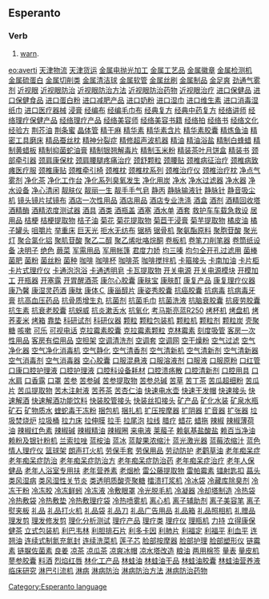 ==Esperanto==
===Verb===
# [[warn]].

[[eo:averti]]
[[Category:Esperanto language]]
{{Universala Vortaro}}
[http://wl.88118888.com 天津物流]
[http://hy.88118888.com 天津货运]
[http://www.999777888.com/jkcy007/001.htm 金属电抛光加工]
[http://www.999777888.com/jkcy007/002.htm 金属工艺品]
[http://www.999777888.com/jkcy007/003.htm 金属徽章]
[http://www.999777888.com/jkcy007/004.htm 金属检测机]
[http://www.999777888.com/jkcy007/005.htm 金属硫蛋白]
[http://www.999777888.com/jkcy007/006.htm 金属切削类]
[http://www.999777888.com/jkcy007/007.htm 金属清洁球]
[http://www.999777888.com/jkcy007/008.htm 金属软管]
[http://www.999777888.com/jkcy007/009.htm 金属丝刷]
[http://www.999777888.com/jkcy007/010.htm 金属制品]
[http://www.999777888.com/jkcy007/011.htm 金足爽]
[http://www.999777888.com/jkcy007/012.htm 劲通气雾剂]
[http://www.999777888.com/jkcy007/013.htm 近视眼]
[http://www.999777888.com/jkcy007/014.htm 近视眼防治]
[http://www.999777888.com/jkcy007/015.htm 近视眼防治方法]
[http://www.999777888.com/jkcy007/016.htm 近视眼防治药物]
[http://www.999777888.com/jkcy007/017.htm 近视眼治疗]
[http://www.999777888.com/jkcy007/018.htm 进口保健品]
[http://www.999777888.com/jkcy007/019.htm 进口保健食品]
[http://www.999777888.com/jkcy007/020.htm 进口蛋白粉]
[http://www.999777888.com/jkcy007/021.htm 进口减肥产品]
[http://www.999777888.com/jkcy007/022.htm 进口奶粉]
[http://www.999777888.com/jkcy007/023.htm 进口湿巾]
[http://www.999777888.com/jkcy007/024.htm 进口维生素]
[http://www.999777888.com/jkcy007/025.htm 进口消毒湿纸巾]
[http://www.999777888.com/jkcy007/026.htm 进口医疗器械]
[http://www.999777888.com/jkcy007/027.htm 浸膏]
[http://www.999777888.com/jkcy007/028.htm 经编布]
[http://www.999777888.com/jkcy007/029.htm 经编毛巾布]
[http://www.999777888.com/jkcy007/030.htm 经典复方]
[http://www.999777888.com/jkcy007/031.htm 经典中药复方]
[http://www.999777888.com/jkcy007/032.htm 经络讲师]
[http://www.999777888.com/jkcy007/033.htm 经络理疗保健产品]
[http://www.999777888.com/jkcy007/034.htm 经络理疗产品]
[http://www.999777888.com/jkcy007/035.htm 经络美容师]
[http://www.999777888.com/jkcy007/036.htm 经络美容书籍]
[http://www.999777888.com/jkcy007/037.htm 经络拍]
[http://www.999777888.com/jkcy007/038.htm 经络书]
[http://www.999777888.com/jkcy007/039.htm 经络文化]
[http://www.999777888.com/jkcy007/040.htm 经验方]
[http://www.999777888.com/jkcy007/041.htm 荆芥油]
[http://www.999777888.com/jkcy007/042.htm 荆条蜜]
[http://www.999777888.com/jkcy007/043.htm 晶体管]
[http://www.999777888.com/jkcy007/044.htm 精干麻]
[http://www.999777888.com/jkcy007/045.htm 精华素]
[http://www.999777888.com/jkcy007/046.htm 精华素含片]
[http://www.999777888.com/jkcy007/047.htm 精华素胶囊]
[http://www.999777888.com/jkcy007/048.htm 精炼鱼油]
[http://www.999777888.com/jkcy007/049.htm 精密工具磨床]
[http://www.999777888.com/jkcy007/050.htm 精品蚕丝枕]
[http://www.999777888.com/jkcy007/051.htm 精神分裂症]
[http://www.999777888.com/jkcy007/052.htm 精修超声波机器]
[http://www.999777888.com/jkcy007/053.htm 精油]
[http://www.999777888.com/jkcy007/054.htm 精油浴盐]
[http://www.999777888.com/jkcy007/055.htm 精制白蜂蜡]
[http://www.999777888.com/jkcy007/056.htm 精制黄蜡板]
[http://www.999777888.com/jkcy007/057.htm 精制抑菌蛇油膏]
[http://www.999777888.com/jkcy007/058.htm 精制银翘解毒片]
[http://www.999777888.com/jkcy007/059.htm 精制玉米粉]
[http://www.999777888.com/jkcy007/060.htm 精装茶叶月饼盒]
[http://www.999777888.com/jkcy007/061.htm 精装书]
[http://www.999777888.com/jkcy007/062.htm 颈部牵引器]
[http://www.999777888.com/jkcy007/063.htm 颈肩康保枕]
[http://www.999777888.com/jkcy007/064.htm 颈肩腰腿疼痛治疗]
[http://www.999777888.com/jkcy007/065.htm 颈舒颗粒]
[http://www.999777888.com/jkcy007/066.htm 颈腰贴]
[http://www.999777888.com/jkcy007/067.htm 颈椎病征治疗]
[http://www.999777888.com/jkcy007/068.htm 颈椎病致瘫医疗服]
[http://www.999777888.com/jkcy007/069.htm 颈椎康贴]
[http://www.999777888.com/jkcy007/070.htm 颈椎牵引椅]
[http://www.999777888.com/jkcy007/071.htm 颈椎枕]
[http://www.999777888.com/jkcy007/072.htm 颈椎枕系列]
[http://www.999777888.com/jkcy007/073.htm 颈椎治疗仪]
[http://www.999777888.com/jkcy007/074.htm 颈椎治疗枕]
[http://www.999777888.com/jkcy007/075.htm 净点气雾剂]
[http://www.999777888.com/jkcy007/076.htm 净化茶]
[http://www.999777888.com/jkcy007/077.htm 净化工作台]
[http://www.999777888.com/jkcy007/078.htm 净化系列臭氧发生]
[http://www.999777888.com/jkcy007/079.htm 净化用炭]
[http://www.999777888.com/jkcy007/080.htm 净水]
[http://www.999777888.com/jkcy007/081.htm 净水过滤器]
[http://www.999777888.com/jkcy007/082.htm 净水器]
[http://www.999777888.com/jkcy007/083.htm 净水设备]
[http://www.999777888.com/jkcy007/084.htm 净心清闲]
[http://www.999777888.com/jkcy007/085.htm 靓肤仪]
[http://www.999777888.com/jkcy007/086.htm 靓丽一生]
[http://www.999777888.com/jkcy007/087.htm 靓手手气皂]
[http://www.999777888.com/jkcy007/088.htm 静丙]
[http://www.999777888.com/jkcy007/089.htm 静脉输液针]
[http://www.999777888.com/jkcy007/090.htm 静脉针]
[http://www.999777888.com/jkcy007/091.htm 静音吸尘机]
[http://www.999777888.com/jkcy007/092.htm 镜头镜片拭镜布]
[http://www.999777888.com/jkcy007/093.htm 酒店一次性用品]
[http://www.999777888.com/jkcy007/094.htm 酒店用品]
[http://www.999777888.com/jkcy007/095.htm 酒店专业洗涤]
[http://www.999777888.com/jkcy007/096.htm 酒盒]
[http://www.999777888.com/jkcy007/097.htm 酒剂]
[http://www.999777888.com/jkcy007/098.htm 酒精回收塔]
[http://www.999777888.com/jkcy007/099.htm 酒精酶]
[http://www.999777888.com/jkcy007/100.htm 酒精浓度测试器]
[http://www.999777888.com/jkcy007/101.htm 酒具]
[http://www.999777888.com/jkcy007/102.htm 酒类]
[http://www.999777888.com/jkcy007/103.htm 酒瓶盖]
[http://www.999777888.com/jkcy007/104.htm 酒塞]
[http://www.999777888.com/jkcy007/105.htm 酒水单]
[http://www.999777888.com/jkcy007/106.htm 酒套]
[http://www.999777888.com/jkcy007/107.htm 救护车车载急救设]
[http://www.999777888.com/jkcy007/108.htm 居用品]
[http://www.999777888.com/jkcy007/109.htm 桔梗]
[http://www.999777888.com/jkcy007/110.htm 桔梗提取物]
[http://www.999777888.com/jkcy007/111.htm 桔子油]
[http://www.999777888.com/jkcy007/112.htm 菊花]
[http://www.999777888.com/jkcy007/113.htm 菊花提取物]
[http://www.999777888.com/jkcy007/114.htm 菊苣干浸膏]
[http://www.999777888.com/jkcy007/115.htm 菊芋提取物]
[http://www.999777888.com/jkcy007/116.htm 橘皮油]
[http://www.999777888.com/jkcy007/117.htm 橘子罐头]
[http://www.999777888.com/jkcy007/118.htm 咀嚼片]
[http://www.999777888.com/jkcy007/119.htm 举重床]
[http://www.999777888.com/jkcy007/120.htm 巨天光]
[http://www.999777888.com/jkcy007/121.htm 拒水无纺布]
[http://www.999777888.com/jkcy007/122.htm 锯柄]
[http://www.999777888.com/jkcy007/123.htm 锯骨机]
[http://www.999777888.com/jkcy007/124.htm 聚氨酯原料]
[http://www.999777888.com/jkcy007/125.htm 聚胞苷酸]
[http://www.999777888.com/jkcy007/126.htm 聚光灯]
[http://www.999777888.com/jkcy007/127.htm 聚合氯化铝]
[http://www.999777888.com/jkcy007/128.htm 聚肌苷酸]
[http://www.999777888.com/jkcy007/129.htm 聚乙二醇]
[http://www.999777888.com/jkcy007/130.htm 聚乙烯吡咯烷酮]
[http://www.999777888.com/jkcy007/131.htm 卷板机]
[http://www.999777888.com/jkcy007/132.htm 卷笔刀削笔器]
[http://www.999777888.com/jkcy007/133.htm 卷筒纸设备]
[http://www.999777888.com/jkcy007/134.htm 决明子]
[http://www.999777888.com/jkcy007/135.htm 绝色]
[http://www.999777888.com/jkcy007/136.htm 蕨菜]
[http://www.999777888.com/jkcy007/137.htm 军需用品]
[http://www.999777888.com/jkcy007/138.htm 军用帐篷]
[http://www.999777888.com/jkcy007/139.htm 君度力娇]
[http://www.999777888.com/jkcy007/140.htm 均三嗪]
[http://www.999777888.com/jkcy007/141.htm 均匀全开孔过滤用]
[http://www.999777888.com/jkcy007/142.htm 菌棒]
[http://www.999777888.com/jkcy007/143.htm 菌肥]
[http://www.999777888.com/jkcy007/144.htm 菌粉]
[http://www.999777888.com/jkcy007/145.htm 菌丝粉]
[http://www.999777888.com/jkcy007/146.htm 菌种]
[http://www.999777888.com/jkcy007/147.htm 咖啡]
[http://www.999777888.com/jkcy007/148.htm 咖啡杯]
[http://www.999777888.com/jkcy007/149.htm 咖啡茶]
[http://www.999777888.com/jkcy007/150.htm 咖啡搅拌机]
[http://www.999777888.com/jkcy007/151.htm 卡箍接头]
[http://www.999777888.com/jkcy007/152.htm 卡南加油]
[http://www.999777888.com/jkcy007/153.htm 卡片柜]
[http://www.999777888.com/jkcy007/154.htm 卡片式理疗仪]
[http://www.999777888.com/jkcy007/ā155.htm 卡通泡泡浴]
[http://www.999777888.com/jkcy007/156.htm 卡通透明皂]
[http://www.999777888.com/jkcy007/157.htm 卡瓦提取物]
[http://www.999777888.com/jkcy007/158.htm 开关电源]
[http://www.999777888.com/jkcy007/159.htm 开关电源模块]
[http://www.999777888.com/jkcy007/160.htm 开模加工]
[http://www.999777888.com/jkcy007/161.htm 开瓶器]
[http://www.999777888.com/jkcy007/162.htm 开塞露]
[http://www.999777888.com/jkcy007/163.htm 开胃醒酒茶]
[http://www.999777888.com/jkcy007/164.htm 康尔心胶囊]
[http://www.999777888.com/jkcy007/165.htm 康肤宝]
[http://www.999777888.com/jkcy007/166.htm 康肤酊]
[http://www.999777888.com/jkcy007/167.htm 康复产品]
[http://www.999777888.com/jkcy007/168.htm 康复理疗仪器]
[http://www.999777888.com/jkcy007/169.htm 康乃馨]
[http://www.999777888.com/jkcy007/170.htm 康湿灵药酒]
[http://www.999777888.com/jkcy007/171.htm 康肽]
[http://www.999777888.com/jkcy007/172.htm 康体Ｃ]
[http://www.999777888.com/jkcy007/173.htm 康甾醇片]
[http://www.999777888.com/jkcy007/174.htm 康姿秀胶囊]
[http://www.999777888.com/jkcy007/175.htm 抗癌胶囊]
[http://www.999777888.com/jkcy007/176.htm 抗病毒]
[http://www.999777888.com/jkcy007/177.htm 抗病毒牙膏]
[http://www.999777888.com/jkcy007/178.htm 抗高血压药品]
[http://www.999777888.com/jkcy007/179.htm 抗骨质增生丸]
[http://www.999777888.com/jkcy007/180.htm 抗菌剂]
[http://www.999777888.com/jkcy007/181.htm 抗菌毛巾]
[http://www.999777888.com/jkcy007/182.htm 抗菌洗液]
[http://www.999777888.com/jkcy007/183.htm 抗脑衰胶囊]
[http://www.999777888.com/jkcy007/184.htm 抗疲劳胶囊]
[http://www.999777888.com/jkcy007/185.htm 抗生素]
[http://www.999777888.com/jkcy007/186.htm 抗衰老胶囊]
[http://www.999777888.com/jkcy007/187.htm 抗蚜威]
[http://www.999777888.com/jkcy007/188.htm 抗炎漱舌水]
[http://www.999777888.com/jkcy007/189.htm 抗氧化]
[http://www.999777888.com/jkcy007/190.htm 考马斯亮蓝R250]
[http://www.999777888.com/jkcy007/191.htm 烤杯机]
[http://www.999777888.com/jkcy007/192.htm 烤盘机]
[http://www.999777888.com/jkcy007/193.htm 烤荞麦米]
[http://www.999777888.com/jkcy007/194.htm 烤箱]
[http://www.999777888.com/jkcy007/195.htm 靠垫]
[http://www.999777888.com/jkcy007/196.htm 科研试剂]
[http://www.999777888.com/jkcy007/197.htm 科研仪器]
[http://www.999777888.com/jkcy007/198.htm 颗粒]
[http://www.999777888.com/jkcy007/199.htm 颗粒包装机]
[http://www.999777888.com/jkcy007/200.htm 颗粒机]
[http://www.999777888.com/jkcy007/201.htm 颗粒剂]
[http://www.999777888.com/jkcy007/202.htm 颗粒炭]
[http://www.999777888.com/jkcy007/203.htm 壳聚糖]
[http://www.999777888.com/jkcy007/204.htm 咳嗽]
[http://www.999777888.com/jkcy007/205.htm 可乐]
[http://www.999777888.com/jkcy007/206.htm 可视电话]
[http://www.999777888.com/jkcy007/207.htm 克拉霉素胶囊]
[http://www.999777888.com/jkcy007/208.htm 克拉霉素颗粒]
[http://www.999777888.com/jkcy007/209.htm 克林霉素]
[http://www.999777888.com/jkcy007/210.htm 刻度吸管]
[http://www.999777888.com/jkcy007/211.htm 客房一次性用品]
[http://www.999777888.com/jkcy007/212.htm 客房有偿用品]
[http://www.999777888.com/jkcy007/213.htm 空担架]
[http://www.999777888.com/jkcy007/214.htm 空调清洗剂]
[http://www.999777888.com/jkcy007/215.htm 空调套]
[http://www.999777888.com/jkcy007/216.htm 空调网]
[http://www.999777888.com/jkcy007/217.htm 空干燥粉]
[http://www.999777888.com/jkcy007/218.htm 空气过滤]
[http://www.999777888.com/jkcy007/219.htm 空气净化器]
[http://www.999777888.com/jkcy007/220.htm 空气净化消毒机]
[http://www.999777888.com/jkcy007/221.htm 空气静化]
[http://www.999777888.com/jkcy007/222.htm 空气清香剂]
[http://www.999777888.com/jkcy007/223.htm 空气清新机]
[http://www.999777888.com/jkcy007/224.htm 空气清新剂]
[http://www.999777888.com/jkcy007/225.htm 空气清新器]
[http://www.999777888.com/jkcy007/226.htm 空气消毒剂]
[http://www.999777888.com/jkcy007/227.htm 空气消毒器]
[http://www.999777888.com/jkcy007/228.htm 空心胶囊]
[http://www.999777888.com/jkcy007/229.htm 口服混悬液]
[http://www.999777888.com/jkcy007/230.htm 口服溶液剂]
[http://www.999777888.com/jkcy007/231.htm 口服液]
[http://www.999777888.com/jkcy007/232.htm 口服原粉]
[http://www.999777888.com/jkcy007/233.htm 口红管]
[http://www.999777888.com/jkcy007/234.htm 口康口腔护理液]
[http://www.999777888.com/jkcy007/235.htm 口腔护理液]
[http://www.999777888.com/jkcy007/236.htm 口腔科设备耗材]
[http://www.999777888.com/jkcy007/237.htm 口腔溃疡散]
[http://www.999777888.com/jkcy007/238.htm 口腔清新剂]
[http://www.999777888.com/jkcy007/239.htm 口腔用具]
[http://www.999777888.com/jkcy007/240.htm 口水肩]
[http://www.999777888.com/jkcy007/241.htm 口香露]
[http://www.999777888.com/jkcy007/242.htm 口罩]
[http://www.999777888.com/jkcy007/243.htm 苦参]
[http://www.999777888.com/jkcy007/244.htm 苦参碱]
[http://www.999777888.com/jkcy007/245.htm 苦参提取物]
[http://www.999777888.com/jkcy007/246.htm 苦参总碱]
[http://www.999777888.com/jkcy007/247.htm 苦草]
[http://www.999777888.com/jkcy007/248.htm 苦丁茶]
[http://www.999777888.com/jkcy007/249.htm 苦瓜超细粉]
[http://www.999777888.com/jkcy007/250.htm 苦瓜片]
[http://www.999777888.com/jkcy007/251.htm 苦瓜提取物]
[http://www.999777888.com/jkcy007/252.htm 苦木注射液]
[http://www.999777888.com/jkcy007/253.htm 苦荞茶]
[http://www.999777888.com/jkcy007/254.htm 苦杏仁油]
[http://www.999777888.com/jkcy007/255.htm 快速电水壶]
[http://www.999777888.com/jkcy007/256.htm 快速干发帽]
[http://www.999777888.com/jkcy007/257.htm 快速接头]
[http://www.999777888.com/jkcy007/258.htm 快速解酒]
[http://www.999777888.com/jkcy007/259.htm 快速解酒功能饮料]
[http://www.999777888.com/jkcy007/260.htm 快装胶管接头]
[http://www.999777888.com/jkcy007/261.htm 快装丝扣接头]
[http://www.999777888.com/jkcy007/262.htm 矿产品]
[http://www.999777888.com/jkcy007/263.htm 矿化水装]
[http://www.999777888.com/jkcy007/264.htm 矿泉水瓶]
[http://www.999777888.com/jkcy007/265.htm 矿石]
[http://www.999777888.com/jkcy007/266.htm 矿物质水]
[http://www.999777888.com/jkcy007/267.htm 蝰蛇毒干冻粉]
[http://www.999777888.com/jkcy007/268.htm 捆包机]
[http://www.999777888.com/jkcy007/269.htm 捆扎机]
[http://www.999777888.com/jkcy007/270.htm 扩压按摩器]
[http://www.999777888.com/jkcy007/271.htm 扩阴器]
[http://www.999777888.com/jkcy007/272.htm 扩音器]
[http://www.999777888.com/jkcy007/273.htm 扩张器]
[http://www.999777888.com/jkcy007/274.htm 垃圾焚烧炉]
[http://www.999777888.com/jkcy007/275.htm 垃圾桶]
[http://www.999777888.com/jkcy007/276.htm 拉力床]
[http://www.999777888.com/jkcy007/277.htm 拉伸膜]
[http://www.999777888.com/jkcy007/278.htm 拉手]
[http://www.999777888.com/jkcy007/279.htm 拉尾泡]
[http://www.999777888.com/jkcy007/280.htm 拉线]
[http://www.999777888.com/jkcy007/281.htm 腊疗]
[http://www.999777888.com/jkcy007/282.htm 蜡花]
[http://www.999777888.com/jkcy007/283.htm 蜡拖]
[http://www.999777888.com/jkcy007/284.htm 辣椒]
[http://www.999777888.com/jkcy007/285.htm 辣椒薄荷油]
[http://www.999777888.com/jkcy007/286.htm 辣椒红色素]
[http://www.999777888.com/jkcy007/287.htm 辣椒碱]
[http://www.999777888.com/jkcy007/288.htm 辣椒精油]
[http://www.999777888.com/jkcy007/289.htm 辣椒圈]
[http://www.999777888.com/jkcy007/290.htm 来电液]
[http://www.999777888.com/jkcy007/291.htm 莱菔子]
[http://www.999777888.com/jkcy007/292.htm 赖氨基盐酸盐]
[http://www.999777888.com/jkcy007/293.htm 赖百当净油]
[http://www.999777888.com/jkcy007/294.htm 赖粉及银针粉机]
[http://www.999777888.com/jkcy007/295.htm 兰索拉唑]
[http://www.999777888.com/jkcy007/296.htm 蓝桉油]
[http://www.999777888.com/jkcy007/297.htm 蓝冰]
[http://www.999777888.com/jkcy007/298.htm 蓝靛果浓缩汁]
[http://www.999777888.com/jkcy007/299.htm 蓝光激光器]
[http://www.999777888.com/jkcy007/300.htm 蓝莓浓缩汁]
[http://www.999777888.com/jkcy007/301.htm 蓝色情人理疗仪]
[http://www.999777888.com/jkcy007/302.htm 篮球架]
[http://www.999777888.com/jkcy007/303.htm 朗声打火机]
[http://www.999777888.com/jkcy007/304.htm 劳保手套]
[http://www.999777888.com/jkcy007/305.htm 劳保用品]
[http://www.999777888.com/jkcy007/306.htm 劳动防护]
[http://www.999777888.com/jkcy007/307.htm 老鹳草油]
[http://www.999777888.com/jkcy007/308.htm 老年痴呆症]
[http://www.999777888.com/jkcy007/309.htm 老年痴呆症防治]
[http://www.999777888.com/jkcy007/310.htm 老年痴呆症防治方]
[http://www.999777888.com/jkcy007/311.htm 老年痴呆症防治药]
[http://www.999777888.com/jkcy007/312.htm 老年痴呆症治疗]
[http://www.999777888.com/jkcy007/313.htm 老年人保健品]
[http://www.999777888.com/jkcy007/314.htm 老年人浴室专用扶]
[http://www.999777888.com/jkcy007/315.htm 老年营养素]
[http://www.999777888.com/jkcy007/316.htm 老烟枪]
[http://www.999777888.com/jkcy007/317.htm 雷公藤提取物]
[http://www.999777888.com/jkcy007/318.htm 雷帕霉素]
[http://www.999777888.com/jkcy007/319.htm 镭射匙扣]
[http://www.999777888.com/jkcy007/320.htm 蕌头]
[http://www.999777888.com/jkcy007/321.htm 类风湿病]
[http://www.999777888.com/jkcy007/322.htm 类风湿性关节炎]
[http://www.999777888.com/jkcy007/323.htm 类透明质酸壳聚糖]
[http://www.999777888.com/jkcy007/324.htm 擂溃打浆机]
[http://www.999777888.com/jkcy007/325.htm 冷冰袋]
[http://www.999777888.com/jkcy007/326.htm 冷藏库除臭剂]
[http://www.999777888.com/jkcy007/327.htm 冷冻干粉]
[http://www.999777888.com/jkcy007/328.htm 冷冻胶]
[http://www.999777888.com/jkcy007/329.htm 冷冻鲜蚓]
[http://www.999777888.com/jkcy007/330.htm 冷冻液]
[http://www.999777888.com/jkcy007/331.htm 冷敷眼罩]
[http://www.999777888.com/jkcy007/332.htm 冷光脱毛机]
[http://www.999777888.com/jkcy007/333.htm 冷凝器]
[http://www.999777888.com/jkcy007/334.htm 冷却塔制造]
[http://www.999777888.com/jkcy007/335.htm 冷热袋]
[http://www.999777888.com/jkcy007/336.htm 冷热敷袋]
[http://www.999777888.com/jkcy007/337.htm 冷热敷垫]
[http://www.999777888.com/jkcy007/338.htm 冷热敷理疗袋]
[http://www.999777888.com/jkcy007/339.htm 冷热喷雾机]
[http://www.999777888.com/jkcy007/340.htm 离心机]
[http://www.999777888.com/jkcy007/341.htm 离子辅助剂]
[http://www.999777888.com/jkcy007/342.htm 离子美容笔]
[http://www.999777888.com/jkcy007/343.htm 离子熨夹板]
[http://www.999777888.com/jkcy007/344.htm 礼品]
[http://www.999777888.com/jkcy007/345.htm 礼品打火机]
[http://www.999777888.com/jkcy007/346.htm 礼品袋]
[http://www.999777888.com/jkcy007/347.htm 礼品刀]
[http://www.999777888.com/jkcy007/348.htm 礼品广告用品]
[http://www.999777888.com/jkcy007/349.htm 礼品箱]
[http://www.999777888.com/jkcy007/350.htm 礼品照相机]
[http://www.999777888.com/jkcy007/351.htm 礼赠品]
[http://www.999777888.com/jkcy007/352.htm 理发剪]
[http://www.999777888.com/jkcy007/353.htm 理发修发剪]
[http://www.999777888.com/jkcy007/354.htm 理化分析测试]
[http://www.999777888.com/jkcy007/355.htm 理疗产品]
[http://www.999777888.com/jkcy007/356.htm 理疗类]
[http://www.999777888.com/jkcy007/357.htm 理疗仪]
[http://www.999777888.com/jkcy007/358.htm 理瓶机]
[http://www.999777888.com/jkcy007/359.htm 力持]
[http://www.999777888.com/jkcy007/360.htm 立得康保健茶]
[http://www.999777888.com/jkcy007/361.htm 立式包装机]
[http://www.999777888.com/jkcy007/362.htm 利巴韦林]
[http://www.999777888.com/jkcy007/363.htm 利胆排石片]
[http://www.999777888.com/jkcy007/364.htm 利多卡因]
[http://www.999777888.com/jkcy007/365.htm 利肺片]
[http://www.999777888.com/jkcy007/366.htm 利福定]
[http://www.999777888.com/jkcy007/367.htm 利福平]
[http://www.999777888.com/jkcy007/368.htm 利血平]
[http://www.999777888.com/jkcy007/369.htm 连翘油]
[http://www.999777888.com/jkcy007/370.htm 连续式制氮充氮封]
[http://www.999777888.com/jkcy007/371.htm 连续洗菜机]
[http://www.999777888.com/jkcy007/372.htm 莲子芯]
[http://www.999777888.com/jkcy007/373.htm 脸部按摩器]
[http://www.999777888.com/jkcy007/374.htm 脸部护理]
[http://www.999777888.com/jkcy007/375.htm 脸部塑形仪]
[http://www.999777888.com/jkcy007/376.htm 链霉素]
[http://www.999777888.com/jkcy007/377.htm 链脲佐菌素]
[http://www.999777888.com/jkcy007/378.htm 良姜]
[http://www.999777888.com/jkcy007/379.htm 凉茶]
[http://www.999777888.com/jkcy007/380.htm 凉瓜茶]
[http://www.999777888.com/jkcy007/381.htm 凉爽冰帽]
[http://www.999777888.com/jkcy007/382.htm 凉水塔改造]
[http://www.999777888.com/jkcy007/383.htm 粮油]
[http://www.999777888.com/jkcy007/384.htm 两用棉签]
[http://www.999777888.com/jkcy007/385.htm 量表]
[http://www.999777888.com/jkcy007/386.htm 量皮机]
[http://www.999777888.com/jkcy007/387.htm 蓼参胶囊]
[http://www.999777888.com/jkcy007/388.htm 料酒]
[http://www.999777888.com/jkcy007/389.htm 烈焰红唇]
[http://www.999777888.com/jkcy007/390.htm 林化工产品]
[http://www.999777888.com/jkcy007/391.htm 林蛙油]
[http://www.999777888.com/jkcy007/392.htm 林蛙油干品]
[http://www.999777888.com/jkcy007/393.htm 林蛙油胶囊]
[http://www.999777888.com/jkcy007/394.htm 林蛙油营养液]
[http://www.999777888.com/jkcy007/395.htm 临床研究]
[http://www.999777888.com/jkcy007/396.htm 淋巴引流机]
[http://www.999777888.com/jkcy007/397.htm 淋病]
[http://www.999777888.com/jkcy007/398.htm 淋病防治]
[http://www.999777888.com/jkcy007/399.htm 淋病防治方法]
[http://www.999777888.com/jkcy007/400.htm 淋病防治药物]
